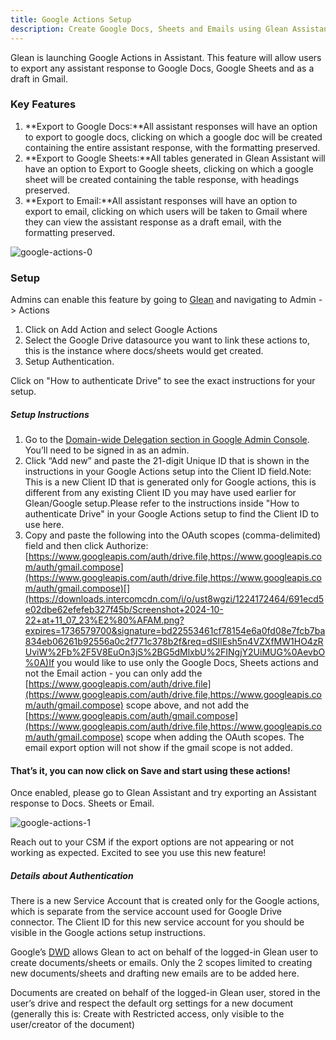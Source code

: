 ```yaml
---
title: Google Actions Setup
description: Create Google Docs, Sheets and Emails using Glean Assistant
---
```


Glean is launching Google Actions in Assistant. This feature will allow users to export any assistant response to Google Docs, Google Sheets and as a draft in Gmail.

### Key Features

1. **Export to Google Docs:**All assistant responses will have an option to export to google docs, clicking on which a google doc will be created containing the entire assistant response, with the formatting preserved.
2. **Export to Google Sheets:**All tables generated in Glean Assistant will have an option to Export to Google sheets, clicking on which a google sheet will be created containing the table response, with headings preserved.
3. **Export to Email:**All assistant responses will have an option to export to email, clicking on which users will be taken to Gmail where they can view the assistant response as a draft email, with the formatting preserved.

![google-actions-0](/images/administration/google-actions-setup-0.png)

### Setup

Admins can enable this feature by going to [Glean](https://app.glean.com/admin/platform/tools) and navigating to Admin -> Actions

1. Click on Add Action and select Google Actions
2. Select the Google Drive datasource you want to link these actions to, this is the instance where docs/sheets would get created.
3. Setup Authentication.

Click on "How to authenticate Drive" to see the exact instructions for your setup.

##### Setup Instructions

1. Go to the [Domain-wide Delegation section in Google Admin Console](https://admin.google.com/ac/owl/domainwidedelegation). You’ll need to be signed in as an admin.
2. Click “Add new” and paste the 21-digit Unique ID that is shown in the instructions in your Google Actions setup into the Client ID field.Note: This is a new Client ID that is generated only for Google actions, this is different from any existing Client ID you may have used earlier for Glean/Google setup.Please refer to the instructions inside "How to authenticate Drive" in your Google Actions setup to find the Client ID to use here.
3. Copy and paste the following into the OAuth scopes (comma-delimited) field and then click Authorize: [https://www.googleapis.com/auth/drive.file,https://www.googleapis.com/auth/gmail.compose](https://www.googleapis.com/auth/drive.file,https://www.googleapis.com/auth/gmail.compose)[](https://downloads.intercomcdn.com/i/o/ust8wgzi/1224172464/691ecd5e02dbe62efefeb327f45b/Screenshot+2024-10-22+at+11_07_23%E2%80%AFAM.png?expires=1736579700&signature=bd22553461cf78154e6a0fd08e7fcb7ba834eb06261b92556a0c2f771c378b2f&req=dSIlEsh5n4VZXfMW1HO4zRUviW%2Fb%2F5V8EuOn3jS%2BG5dMlxbU%2FINgjY2UiMUG%0AevbO%0A)If you would like to use only the Google Docs, Sheets actions and not the Email action - you can only add the [https://www.googleapis.com/auth/drive.file](https://www.googleapis.com/auth/drive.file,https://www.googleapis.com/auth/gmail.compose) scope above, and not add the [https://www.googleapis.com/auth/gmail.compose](https://www.googleapis.com/auth/drive.file,https://www.googleapis.com/auth/gmail.compose) scope when adding the OAuth scopes. The email export option will not show if the gmail scope is not added.

#### That’s it, you can now click on Save and start using these actions!

Once enabled, please go to Glean Assistant and try exporting an Assistant response to Docs. Sheets or Email.

![google-actions-1](/images/administration/google-actions-setup-1.png)

Reach out to your CSM if the export options are not appearing or not working as expected. Excited to see you use this new feature!

##### Details about Authentication

There is a new Service Account that is created only for the Google actions, which is separate from the service account used for Google Drive connector. The Client ID for this new service account for you should be visible in the Google actions setup instructions.

Google’s [DWD](https://support.google.com/a/answer/162106?hl=en) allows Glean to act on behalf of the logged-in Glean user to create documents/sheets or emails. Only the 2 scopes limited to creating new documents/sheets and drafting new emails are to be added here.

Documents are created on behalf of the logged-in Glean user, stored in the user’s drive and respect the default org settings for a new document (generally this is: Create with Restricted access, only visible to the user/creator of the document)
